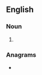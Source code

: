 ==English==

===Noun===
{{en-noun|?}}

# {{initialism of|en|[[wildland]]-[[urban]] [[interface]]}}

===Anagrams===
* {{anagrams|en|a=iuw|I-wu}}